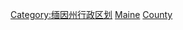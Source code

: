{{containercat}}
[[Category:缅因州行政区划|Category:缅因州行政区划]]
[[Category:美国各县人物|Maine]]
[[Category:缅因州人|County]]